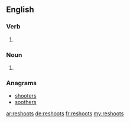 ==English==

===Verb===
{{head|en}}

# {{en-third-person singular of|reshoot}}

===Noun===
{{head|en|plural}}
# {{plural of|reshoot|lang=en|nocat=1}}

===Anagrams===
* [[shooters#English|shooters]]
* [[soothers#English|soothers]]

[[ar:reshoots]]
[[de:reshoots]]
[[fr:reshoots]]
[[my:reshoots]]
